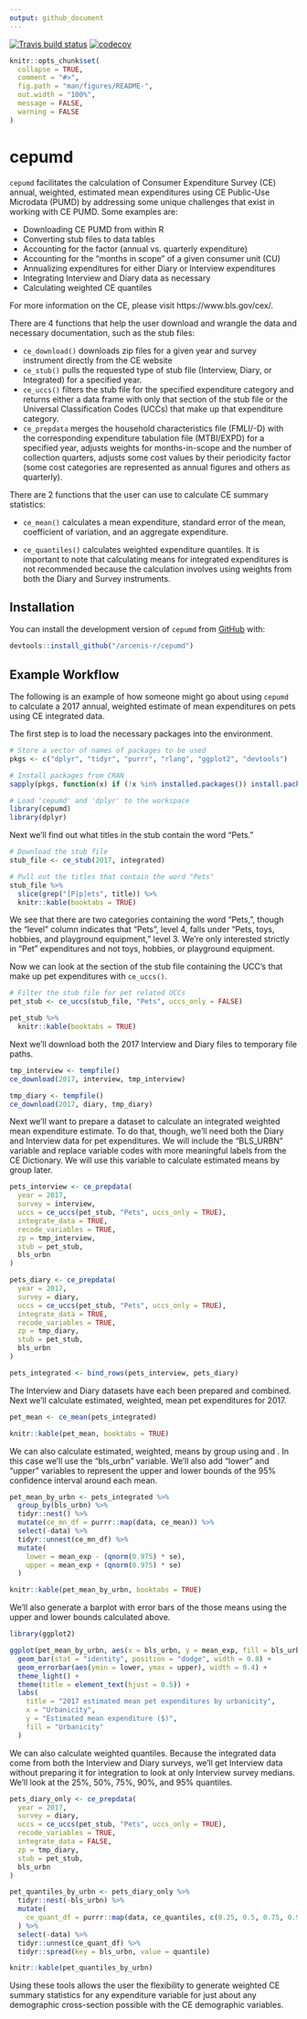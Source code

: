 ```yaml
---
output: github_document
---
```


[![Travis build status](https://travis-ci.com/arcenis-r/cepumd.svg?branch=master)](https://travis-ci.com/arcenis-r/cepumd)
[![codecov](https://codecov.io/gh/arcenis-r/cepumd/branch/master/graph/badge.svg)](https://codecov.io/gh/arcenis-r/cepumd)

<!-- README.md is generated from README.Rmd. Please edit that file -->

```r
knitr::opts_chunk$set(
  collapse = TRUE,
  comment = "#>",
  fig.path = "man/figures/README-",
  out.width = "100%",
  message = FALSE,
  warning = FALSE
)
```

# cepumd

`cepumd` facilitates the calculation of Consumer Expenditure Survey (CE) annual, weighted, estimated mean expenditures using CE Public-Use Microdata (PUMD) by addressing some unique challenges that exist in working with CE PUMD. Some examples are:

* Downloading CE PUMD from within R
* Converting stub files to data tables
* Accounting for the factor (annual vs. quarterly expenditure)
* Accounting for the "months in scope" of a given consumer unit (CU)
* Annualizing expenditures for either Diary or Interview expenditures
* Integrating Interview and Diary data as necessary
* Calculating weighted CE quantiles

For more information on the CE, please visit https://www.bls.gov/cex/.

There are 4 functions that help the user download and wrangle the data and necessary documentation, such as the stub files:

* `ce_download()` downloads zip files for a given year and survey instrument directly from the CE website
* `ce_stub()` pulls the requested type of stub file (Interview, Diary, or Integrated) for a specified year.
* `ce_uccs()` filters the stub file for the specified expenditure category and returns either a data frame with only that section of the stub file or the Universal Classification Codes (UCCs) that make up that expenditure category.
* `ce_prepdata` merges the household characteristics file (FMLI/-D) with the corresponding expenditure tabulation file (MTBI/EXPD) for a specified year, adjusts weights for months-in-scope and the number of collection quarters, adjusts some cost values by their periodicity factor (some cost categories are represented as annual figures and others as quarterly).

There are 2 functions that the user can use to calculate CE summary statistics:

* `ce_mean()` calculates a mean expenditure, standard error of the mean, coefficient of variation, and an aggregate expenditure.

* `ce_quantiles()` calculates weighted expenditure quantiles. It is important to note that calculating means for integrated expenditures is not recommended because the calculation involves using weights from both the Diary and Survey instruments.

## Installation

You can install the development version of `cepumd` from [GitHub](https://github.com) with:

```r
devtools::install_github("/arcenis-r/cepumd")
```

## Example Workflow

The following is an example of how someone might go about using `cepumd` to calculate a 2017 annual, weighted estimate of mean expenditures on pets using CE integrated data.

The first step is to load the necessary packages into the environment.

```r

# Store a vector of names of packages to be used
pkgs <- c("dplyr", "tidyr", "purrr", "rlang", "ggplot2", "devtools")

# Install packages from CRAN
sapply(pkgs, function(x) if (!x %in% installed.packages()) install.packages(x))

# Load 'cepumd' and 'dplyr' to the workspace
library(cepumd)
library(dplyr)
```

Next we'll find out what titles in the stub contain the word "Pets."

```r
# Download the stub file
stub_file <- ce_stub(2017, integrated)

# Pull out the titles that contain the word "Pets"
stub_file %>%
  slice(grep("[P|p]ets", title)) %>%
  knitr::kable(booktabs = TRUE)
```

We see that there are two categories containing the word "Pets,", though the "level" column indicates that "Pets", level 4, falls under "Pets, toys, hobbies, and playground equipment," level 3. We're only interested strictly in "Pet" expenditures and not toys, hobbies, or playground equipment.

Now we can look at the section of the stub file containing the UCC's that make up pet expenditures with `ce_uccs()`.

```r
# Filter the stub file for pet related UCCs
pet_stub <- ce_uccs(stub_file, "Pets", uccs_only = FALSE)
```

```r
pet_stub %>%
  knitr::kable(booktabs = TRUE)
```

Next we'll download both the 2017 Interview and Diary files to temporary file
paths.

```r
tmp_interview <- tempfile()
ce_download(2017, interview, tmp_interview)

tmp_diary <- tempfile()
ce_download(2017, diary, tmp_diary)
```

Next we'll want to prepare a dataset to calculate an integrated weighted mean expenditure estimate. To do that, though, we'll need both the Diary and Interview data for pet expenditures. We will include the "BLS_URBN" variable and replace variable codes with more meaningful labels from the CE Dictionary. We will use this variable to calculate estimated means by group later.

```r
pets_interview <- ce_prepdata(
  year = 2017, 
  survey = interview, 
  uccs = ce_uccs(pet_stub, "Pets", uccs_only = TRUE), 
  integrate_data = TRUE,
  recode_variables = TRUE,
  zp = tmp_interview, 
  stub = pet_stub, 
  bls_urbn
)

pets_diary <- ce_prepdata(
  year = 2017, 
  survey = diary, 
  uccs = ce_uccs(pet_stub, "Pets", uccs_only = TRUE), 
  integrate_data = TRUE,
  recode_variables = TRUE, 
  zp = tmp_diary,
  stub = pet_stub,
  bls_urbn
)

pets_integrated <- bind_rows(pets_interview, pets_diary)
```

The Interview and Diary datasets have each been prepared and combined. Next we'll calculate estimated, weighted, mean pet expenditures for 2017.

```r
pet_mean <- ce_mean(pets_integrated)
```

```r
knitr::kable(pet_mean, booktabs = TRUE)
```

We can also calculate estimated, weighted, means by group using \code{\link[tidyr]{nest}} and \code{\link[purrr]{map}}. In this case we'll use the "bls_urbn" variable. We'll also add "lower" and "upper" variables to represent the upper and lower bounds of the 95% confidence interval around each mean.

```r
pet_mean_by_urbn <- pets_integrated %>%
  group_by(bls_urbn) %>%
  tidyr::nest() %>%
  mutate(ce_mn_df = purrr::map(data, ce_mean)) %>% 
  select(-data) %>% 
  tidyr::unnest(ce_mn_df) %>%
  mutate(
    lower = mean_exp - (qnorm(0.975) * se),
    upper = mean_exp + (qnorm(0.975) * se)
  )
```

```r
knitr::kable(pet_mean_by_urbn, booktabs = TRUE)
```

We'll also generate a barplot with error bars of the those means using the upper and lower bounds calculated above.

```r
library(ggplot2)

ggplot(pet_mean_by_urbn, aes(x = bls_urbn, y = mean_exp, fill = bls_urbn)) +
  geom_bar(stat = "identity", position = "dodge", width = 0.8) +
  geom_errorbar(aes(ymin = lower, ymax = upper), width = 0.4) +
  theme_light() +
  theme(title = element_text(hjust = 0.5)) +
  labs(
    title = "2017 estimated mean pet expenditures by urbanicity",
    x = "Urbanicity",
    y = "Estimated mean expenditure ($)",
    fill = "Urbanicity"
  )
```

We can also calculate weighted quantiles. Because the integrated data come from both the Interview and Diary surveys, we'll get Interview data without preparing it for integration to look at only Interview survey medians. We'll look at the 25%, 50%, 75%, 90%, and 95% quantiles.

```r
pets_diary_only <- ce_prepdata(
  year = 2017, 
  survey = diary, 
  uccs = ce_uccs(pet_stub, "Pets", uccs_only = TRUE),
  recode_variables = TRUE, 
  integrate_data = FALSE,
  zp = tmp_diary, 
  stub = pet_stub, 
  bls_urbn
)

pet_quantiles_by_urbn <- pets_diary_only %>%
  tidyr::nest(-bls_urbn) %>%
  mutate(
    ce_quant_df = purrr::map(data, ce_quantiles, c(0.25, 0.5, 0.75, 0.9, 0.95))
  ) %>% 
  select(-data) %>% 
  tidyr::unnest(ce_quant_df) %>%
  tidyr::spread(key = bls_urbn, value = quantile)
```

```r
knitr::kable(pet_quantiles_by_urbn)
```

Using these tools allows the user the flexibility to generate weighted CE summary statistics for any expenditure variable for just about any demographic cross-section possible with the CE demographic variables. 
